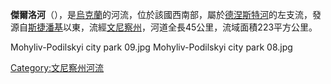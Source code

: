 '''傑爾洛河'''（{{lang-uk|Дерло}}），是[[烏克蘭|烏克蘭]]的河流，位於該國西南部，屬於[[德涅斯特河|德涅斯特河]]的左支流，發源自[[斯捷潘基_(穆羅瓦尼庫里利夫齊區)|斯捷潘基]]以東，流經[[文尼察州|文尼察州]]，河道全長45公里，流域面積223平方公里。

<gallery>
Mohyliv-Podilskyi city park 09.jpg
Mohyliv-Podilskyi city park 08.jpg
</gallery>

{{DEFAULTSORT:Дерло}}
[[Category:文尼察州河流|Category:文尼察州河流]]


{{Ukraine-river-stub}}